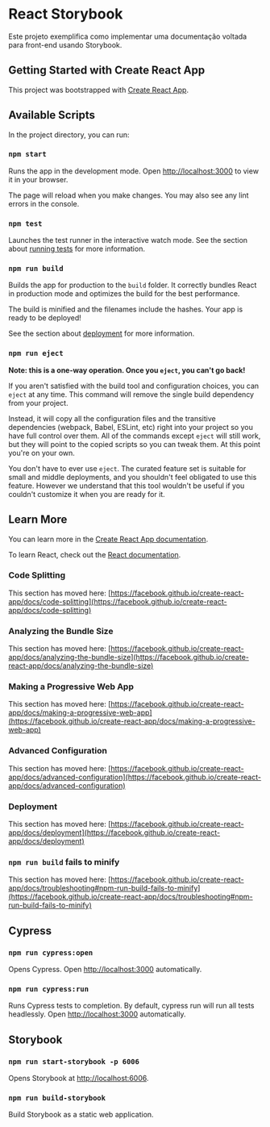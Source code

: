 
<Meta title="Readme" />

# React Storybook

Este projeto exemplifica como implementar uma documentação voltada para front-end usando Storybook.

## Getting Started with Create React App

This project was bootstrapped with [Create React App](https://github.com/facebook/create-react-app).

## Available Scripts

In the project directory, you can run:

### `npm start`

Runs the app in the development mode.
Open [http://localhost:3000](http://localhost:3000) to view it in your browser.

The page will reload when you make changes.
You may also see any lint errors in the console.

### `npm test`

Launches the test runner in the interactive watch mode.
See the section about [running tests](https://facebook.github.io/create-react-app/docs/running-tests) for more information.

### `npm run build`

Builds the app for production to the `build` folder.
It correctly bundles React in production mode and optimizes the build for the best performance.

The build is minified and the filenames include the hashes.
Your app is ready to be deployed!

See the section about [deployment](https://facebook.github.io/create-react-app/docs/deployment) for more information.

### `npm run eject`

**Note: this is a one-way operation. Once you `eject`, you can't go back!**

If you aren't satisfied with the build tool and configuration choices, you can `eject` at any time. This command will remove the single build dependency from your project.

Instead, it will copy all the configuration files and the transitive dependencies (webpack, Babel, ESLint, etc) right into your project so you have full control over them. All of the commands except `eject` will still work, but they will point to the copied scripts so you can tweak them. At this point you're on your own.

You don't have to ever use `eject`. The curated feature set is suitable for small and middle deployments, and you shouldn't feel obligated to use this feature. However we understand that this tool wouldn't be useful if you couldn't customize it when you are ready for it.

## Learn More

You can learn more in the [Create React App documentation](https://facebook.github.io/create-react-app/docs/getting-started).

To learn React, check out the [React documentation](https://reactjs.org/).

### Code Splitting

This section has moved here: [https://facebook.github.io/create-react-app/docs/code-splitting](https://facebook.github.io/create-react-app/docs/code-splitting)

### Analyzing the Bundle Size

This section has moved here: [https://facebook.github.io/create-react-app/docs/analyzing-the-bundle-size](https://facebook.github.io/create-react-app/docs/analyzing-the-bundle-size)

### Making a Progressive Web App

This section has moved here: [https://facebook.github.io/create-react-app/docs/making-a-progressive-web-app](https://facebook.github.io/create-react-app/docs/making-a-progressive-web-app)

### Advanced Configuration

This section has moved here: [https://facebook.github.io/create-react-app/docs/advanced-configuration](https://facebook.github.io/create-react-app/docs/advanced-configuration)

### Deployment

This section has moved here: [https://facebook.github.io/create-react-app/docs/deployment](https://facebook.github.io/create-react-app/docs/deployment)

### `npm run build` fails to minify

This section has moved here: [https://facebook.github.io/create-react-app/docs/troubleshooting#npm-run-build-fails-to-minify](https://facebook.github.io/create-react-app/docs/troubleshooting#npm-run-build-fails-to-minify)

## Cypress

### `npm run cypress:open`

Opens Cypress.
Open [http://localhost:3000](http://localhost:3000) automatically.

### `npm run cypress:run`

Runs Cypress tests to completion. By default, cypress run will run all tests headlessly.
Open [http://localhost:3000](http://localhost:3000) automatically.

## Storybook

### `npm run start-storybook -p 6006`

Opens Storybook at [http://localhost:6006](http://localhost:6006).

### `npm run build-storybook`

Build Storybook as a static web application.

